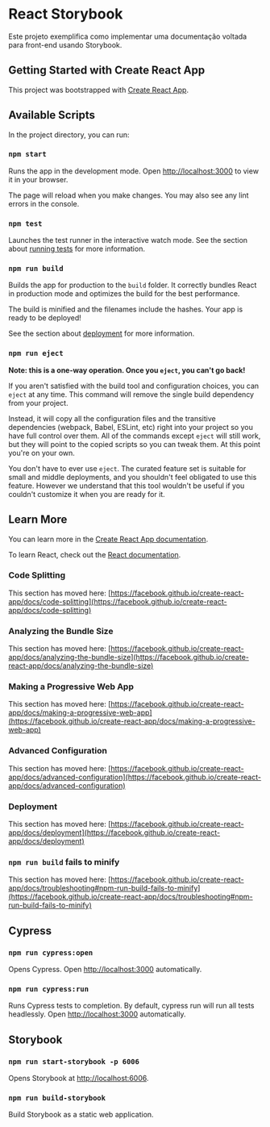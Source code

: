 
<Meta title="Readme" />

# React Storybook

Este projeto exemplifica como implementar uma documentação voltada para front-end usando Storybook.

## Getting Started with Create React App

This project was bootstrapped with [Create React App](https://github.com/facebook/create-react-app).

## Available Scripts

In the project directory, you can run:

### `npm start`

Runs the app in the development mode.
Open [http://localhost:3000](http://localhost:3000) to view it in your browser.

The page will reload when you make changes.
You may also see any lint errors in the console.

### `npm test`

Launches the test runner in the interactive watch mode.
See the section about [running tests](https://facebook.github.io/create-react-app/docs/running-tests) for more information.

### `npm run build`

Builds the app for production to the `build` folder.
It correctly bundles React in production mode and optimizes the build for the best performance.

The build is minified and the filenames include the hashes.
Your app is ready to be deployed!

See the section about [deployment](https://facebook.github.io/create-react-app/docs/deployment) for more information.

### `npm run eject`

**Note: this is a one-way operation. Once you `eject`, you can't go back!**

If you aren't satisfied with the build tool and configuration choices, you can `eject` at any time. This command will remove the single build dependency from your project.

Instead, it will copy all the configuration files and the transitive dependencies (webpack, Babel, ESLint, etc) right into your project so you have full control over them. All of the commands except `eject` will still work, but they will point to the copied scripts so you can tweak them. At this point you're on your own.

You don't have to ever use `eject`. The curated feature set is suitable for small and middle deployments, and you shouldn't feel obligated to use this feature. However we understand that this tool wouldn't be useful if you couldn't customize it when you are ready for it.

## Learn More

You can learn more in the [Create React App documentation](https://facebook.github.io/create-react-app/docs/getting-started).

To learn React, check out the [React documentation](https://reactjs.org/).

### Code Splitting

This section has moved here: [https://facebook.github.io/create-react-app/docs/code-splitting](https://facebook.github.io/create-react-app/docs/code-splitting)

### Analyzing the Bundle Size

This section has moved here: [https://facebook.github.io/create-react-app/docs/analyzing-the-bundle-size](https://facebook.github.io/create-react-app/docs/analyzing-the-bundle-size)

### Making a Progressive Web App

This section has moved here: [https://facebook.github.io/create-react-app/docs/making-a-progressive-web-app](https://facebook.github.io/create-react-app/docs/making-a-progressive-web-app)

### Advanced Configuration

This section has moved here: [https://facebook.github.io/create-react-app/docs/advanced-configuration](https://facebook.github.io/create-react-app/docs/advanced-configuration)

### Deployment

This section has moved here: [https://facebook.github.io/create-react-app/docs/deployment](https://facebook.github.io/create-react-app/docs/deployment)

### `npm run build` fails to minify

This section has moved here: [https://facebook.github.io/create-react-app/docs/troubleshooting#npm-run-build-fails-to-minify](https://facebook.github.io/create-react-app/docs/troubleshooting#npm-run-build-fails-to-minify)

## Cypress

### `npm run cypress:open`

Opens Cypress.
Open [http://localhost:3000](http://localhost:3000) automatically.

### `npm run cypress:run`

Runs Cypress tests to completion. By default, cypress run will run all tests headlessly.
Open [http://localhost:3000](http://localhost:3000) automatically.

## Storybook

### `npm run start-storybook -p 6006`

Opens Storybook at [http://localhost:6006](http://localhost:6006).

### `npm run build-storybook`

Build Storybook as a static web application.

